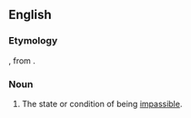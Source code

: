 ==English==

===Etymology===
{{suffix|en|impassible|ability}}, from {{der|en|la|impassibilitas}}.

===Noun===
{{en-noun|-|+}}

# The state or condition of being [[impassible]].